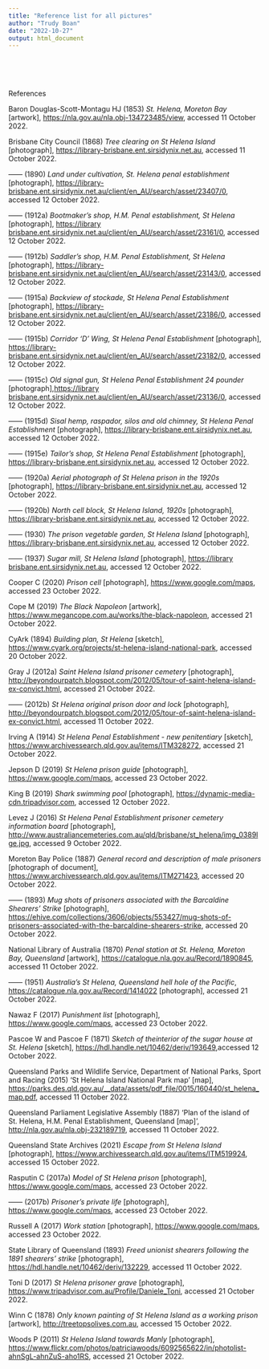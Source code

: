 ```yaml
---
title: "Reference list for all pictures"
author: "Trudy Boan"
date: "2022-10-27"
output: html_document
---
```


\
\
\

References

Baron Douglas-Scott-Montagu HJ (1853) *St. Helena, Moreton Bay* [artwork], <https://nla.gov.au/nla.obj-134723485/view>, accessed 11 October 2022.

Brisbane City Council (1868) *Tree clearing on St Helena Island* [photograph], [https://library-brisbane.ent.sirsidynix.net.au](https://library-brisbane.ent.sirsidynix.net.au/client/en_AU/search/asset/23385/0), accessed 11 October 2022.

------ (1890) *Land under cultivation, St. Helena penal establishment* [photograph], <https://library-brisbane.ent.sirsidynix.net.au/client/en_AU/search/asset/23407/0>, accessed 12 October 2022.

------ (1912a) *Bootmaker's shop, H.M. Penal establishment, St Helena* [photograph], [https://library](https://library-brisbane.ent.sirsidynix.net.au/client/en_AU/search/asset/23161/0) [brisbane.ent.sirsidynix.net.au/client/en_AU/search/asset/23161/0](https://library-brisbane.ent.sirsidynix.net.au/client/en_AU/search/asset/23161/0), accessed 12 October 2022.

------ (1912b) *Saddler's shop, H.M. Penal Establishment, St Helena* [photograph], <https://library-brisbane.ent.sirsidynix.net.au/client/en_AU/search/asset/23143/0>, accessed 12 October 2022.

------ (1915a) *Backview of stockade, St Helena Penal Establishment* [photograph], <https://library-brisbane.ent.sirsidynix.net.au/client/en_AU/search/asset/23186/0>, accessed 12 October 2022.

------ (1915b) *Corridor 'D' Wing, St Helena Penal Establishment* [photograph], <https://library-brisbane.ent.sirsidynix.net.au/client/en_AU/search/asset/23182/0>, accessed 12 October 2022.

------ (1915c) *Old signal gun, St Helena Penal Establishment 24 pounder* [photograph],[https://library](https://library-brisbane.ent.sirsidynix.net.au/client/en_AU/search/asset/23136/0) [brisbane.ent.sirsidynix.net.au/client/en_AU/search/asset/23136/0](https://library-brisbane.ent.sirsidynix.net.au/client/en_AU/search/asset/23136/0), accessed 12 October 2022.

------ (1915d) *Sisal hemp, raspador, silos and old chimney, St Helena Penal Establishment* [photograph], [https://library-brisbane.ent.sirsidynix.net.au](https://library-brisbane.ent.sirsidynix.net.au/client/en_AU/search/asset/23150/0), accessed 12 October 2022.

------ (1915e) *Tailor's shop, St Helena Penal Establishment* [photograph], [https://library-brisbane.ent.sirsidynix.net.au](https://library-brisbane.ent.sirsidynix.net.au/client/en_AU/search/asset/23139/0), accessed 12 October 2022.

------ (1920a) *Aerial photograph of St Helena prison in the 1920s* [photograph], [https://library-brisbane.ent.sirsidynix.net.au](https://library-brisbane.ent.sirsidynix.net.au/client/en_AU/search/asset/23184/0), accessed 12 October 2022.

------ (1920b) *North cell block, St Helena Island, 1920s* [photograph], [https://library-brisbane.ent.sirsidynix.net.au](https://library-brisbane.ent.sirsidynix.net.au/client/en_AU/search/asset/23294/0), accessed 12 October 2022.

------ (1930) *The prison vegetable garden, St Helena Island* [photograph], [https://library-brisbane.ent.sirsidynix.net.au](https://library-brisbane.ent.sirsidynix.net.au/client/en_AU/search/asset/23386/0), accessed 12 October 2022.

------ (1937) *Sugar mill, St Helena Island* [photograph], [https://library](https://library-brisbane.ent.sirsidynix.net.au/client/en_AU/search/asset/23408/0) [brisbane.ent.sirsidynix.net.au](https://library-brisbane.ent.sirsidynix.net.au/client/en_AU/search/asset/23408/0), accessed 12 October 2022.

Cooper C (2020) *Prison cell* [photograph], [https://www.google.com/maps](https://www.google.com/maps/uv?pb=!1s0x6b93dfbbe18c8ef5%3A0x29c9140524331d61!3m1!7e164!15sCgIgAQ&hl=en&viewerState=ga&imagekey=!1e10!2sAF1QipOjxYz9FzSt2YTDv3aYUnhtDeYoYqC_hVA5gm0), accessed 23 October 2022.

Cope M (2019) *The Black Napoleon* [artwork], <https://www.megancope.com.au/works/the-black-napoleon>, accessed 21 October 2022.

CyArk (1894) *Building plan, St Helena* [sketch], [https://www.cyark.org/projects/st-helena-island-national-park](https://www.cyark.org/projects/st-helena-island-national-park/in-depth), accessed 20 October 2022.

Gray J (2012a) *Saint Helena Island prisoner cemetery* [photograph], <http://beyondourpatch.blogspot.com/2012/05/tour-of-saint-helena-island-ex-convict.html>, accessed 21 October 2022.

------ (2012b) *St Helena original prison door and lock* [photograph], <http://beyondourpatch.blogspot.com/2012/05/tour-of-saint-helena-island-ex-convict.html>, accessed 11 October 2022.

Irving A (1914) *St Helena Penal Establishment - new penitentiary* [sketch], <https://www.archivessearch.qld.gov.au/items/ITM328272>, accessed 21 October 2022.

Jepson D (2019) *St Helena prison guide* [photograph], [https://www.google.com/maps](https://www.google.com/maps/uv?pb=!1s0x6b93dfbbe18c8ef5%3A0x29c9140524331d61!3m1!7e164!15sCgIgAQ&hl=en&viewerState=ga&imagekey=!1e10!2sAF1QipO21QrDjYbvnrQZKn1onnMTkO7gHtuzoAE5VZwS), accessed 23 October 2022.

King B (2019) *Shark swimming pool* [photograph], [https://dynamic-media-cdn.tripadvisor.com](https://dynamic-media-cdn.tripadvisor.com/media/photo-o/16/a3/bf/73/shark-swimming-pool.jpg?w=1400&h=-1&s=1), accessed 12 October 2022.

Levez J (2016) *St Helena Penal Establishment prisoner cemetery information board* [photograph], <http://www.australiancemeteries.com.au/qld/brisbane/st_helena/img_0389lge.jpg>, accessed 9 October 2022.

Moreton Bay Police (1887) *General record and description of male prisoners* [photograph of document], <https://www.archivessearch.qld.gov.au/items/ITM271423>, accessed 20 October 2022.

------ (1893) *Mug shots of prisoners associated with the Barcaldine Shearers' Strike* [photograph], <https://ehive.com/collections/3606/objects/553427/mug-shots-of-prisoners-associated-with-the-barcaldine-shearers-strike>, accessed 20 October 2022.

National Library of Australia (1870) *Penal station at St. Helena, Moreton Bay, Queensland* [artwork], <https://catalogue.nla.gov.au/Record/1890845>, accessed 11 October 2022.

------ (1951) *Australia's St Helena, Queensland hell hole of the Pacific*, <https://catalogue.nla.gov.au/Record/1414022> [photograph], accessed 21 October 2022.

Nawaz F (2017) *Punishment list* [photograph], [https://www.google.com/maps](https://www.google.com/maps/uv?pb=!1s0x6b93dfbbe18c8ef5%3A0x29c9140524331d61!3m1!7e164!15sCgIgAQ&hl=en&viewerState=ga&imagekey=!1e10!2sAF1QipNkrCWnbz_7BD-3heYoc0e89f0xVFNFgEKHb3Z2), accessed 23 October 2022.

Pascoe W and Pascoe F (1871) *Sketch of theinterior of the sugar house at St. Helena* [sketch], <https://hdl.handle.net/10462/deriv/193649>,accessed 12 October 2022.

Queensland Parks and Wildlife Service, Department of National Parks, Sport and Racing (2015) 'St Helena Island National Park map' [map], <https://parks.des.qld.gov.au/__data/assets/pdf_file/0015/160440/st_helena_map.pdf>, accessed 11 October 2022.

Queensland Parliament Legislative Assembly (1887) 'Plan of the island of St. Helena, H.M. Penal Establishment, Queensland [map]', <http://nla.gov.au/nla.obj-232189719>, accessed 11 October 2022.

Queensland State Archives (2021) *Escape from St Helena Island* [photograph], <https://www.archivessearch.qld.gov.au/items/ITM519924>, accessed 15 October 2022.

Rasputin C (2017a) *Model of St Helena prison* [photograph], [https://www.google.com/maps](https://www.google.com/maps/contrib/118157579939035149773/place/ChIJ9Y6M4bvfk2sRYR0zJAUUySk/@-27.3916667,153.2327778,3a,75y/data=!3m8!1e2!3m6!1sAF1QipPE1MkAGxitb-jsvA0qRORrHq8fDDHXGbe16WOd!2e10!3e12!6shttps:%2F%2Flh5.googleusercontent.com%2Fp%2FAF1QipPE1MkAGxitb-jsvA0qRORrHq8fDDHXGbe16WOd%3Dw520-h260-k-no!7i4160!8i2080!4m6!1m5!8m4!1e2!2s118157579939035149773!3m1!1e2), accessed 23 October 2022.

------ (2017b) *Prisoner's private life* [photograph], [https://www.google.com/maps](https://www.google.com/maps/contrib/118157579939035149773/place/ChIJ9Y6M4bvfk2sRYR0zJAUUySk/@-27.3916667,153.2327778,3a,75y,90t/data=!3m7!1e2!3m5!1sAF1QipPhELwrbKOpjWXDdVuzfeJVVsgDpBxiyW1Wbxtl!2e10!6shttps:%2F%2Flh5.googleusercontent.com%2Fp%2FAF1QipPhELwrbKOpjWXDdVuzfeJVVsgDpBxiyW1Wbxtl%3Dw520-h260-k-no!7i4160!8i2080!4m6!1m5!8m4!1e2!2s118157579939035149773!3m1!1e2), accessed 23 October 2022.

Russell A (2017) *Work station* [photograph], [[https://www.google.com/maps]{.underline}](https://www.google.com/maps), accessed 23 October 2022.

State Library of Queensland (1893) *Freed unionist shearers following the 1891 shearers' strike* [photograph], <https://hdl.handle.net/10462/deriv/132229>, accessed 11 October 2022.

Toni D (2017) *St Helena prisoner grave* [photograph], [https://www.tripadvisor.com.au/Profile/Daniele_Toni](https://www.tripadvisor.com.au/Profile/Daniele_Toni?fid=d16d163e-93b4-474c-9c50-62304c1f6324), accessed 21 October 2022.

Winn C (1878) *Only known painting of St Helena Island as a working prison* [artwork], [http://treetopsolives.com.au](http://treetopsolives.com.au/news/2015/7/6/history-of-olives-in-australia), accessed 15 October 2022.

Woods P (2011) *St Helena Island towards Manly* [photograph], <https://www.flickr.com/photos/patriciawoods/6092565622/in/photolist-ahnSgL-ahnZuS-aho1RS>, accessed 21 October 2022.
